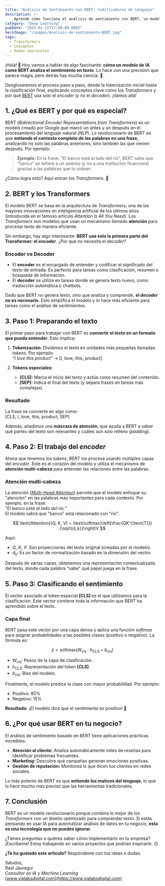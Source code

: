 ```yaml
---
title: "Análisis de Sentimiento con BERT: Codificadores de Lenguaje"
description: >-
    Aprende cómo funciona el análisis de sentimiento con BERT, un modelo de IA basado en Transformers. Conoce su proceso, aplicaciones prácticas y beneficios para tu negocio.
category: "Deep Learning"
pubDate: "2025-01-11T17:00:00.000Z"
heroImage: "/images/Analisis-de-sentimiento-BERT.jpg"
tags:
  - Transformers
  - Conceptos
  - Redes neuronales
---
```


¡Hola! 👋 Hoy vamos a hablar de algo fascinante: **cómo un modelo de IA como BERT analiza el sentimiento en texto**. Lo hace con una precisión que parece magia, pero detrás hay mucha ciencia. 🌟

Desglosaremos el proceso paso a paso, desde la tokenización inicial hasta la clasificación final, explicando conceptos clave como los *Transformers* y por qué <a href="https://mindfulml.vialabsdigital.com/post/que-son-los-transformers-en-la-ia/" target="_blank" rel="noopener">BERT</a> usa solo el *encoder* (y no el *decoder*). ¡Vamos allá!


## **1. ¿Qué es BERT y por qué es especial?**  

BERT (*Bidirectional Encoder Representations from Transformers*) es un modelo creado por Google que marcó un antes y un después en el procesamiento del lenguaje natural (*NLP*). Lo revolucionario de BERT es que **entiende el contexto completo de las palabras en una frase**, analizando no solo las palabras anteriores, sino también las que vienen después. Por ejemplo:

> **Ejemplo:** En la frase: "El banco está al lado del río", BERT sabe que "banco" se refiere a un asiento (y no a una institución financiera) gracias a las palabras que lo rodean.

¿Cómo logra esto? Aquí entran los *Transformers*. 🚀


## **2. BERT y los Transformers**  

El modelo BERT se basa en la arquitectura de *Transformers*, una de las mayores innovaciones en inteligencia artificial de los últimos años (introducida en el famoso artículo *Attention Is All You Need*). Los *Transformers* son modelos que usan un mecanismo llamado **atención** para procesar texto de manera eficiente.

Sin embargo, hay algo interesante: **BERT usa solo la primera parte del Transformer: el *encoder***. ¿Por qué no necesita el *decoder*?  

### **Encoder vs Decoder**  
- El **encoder** es el encargado de entender y codificar el significado del texto de entrada. Es perfecto para tareas como clasificación, resumen o búsqueda de información.  
- El **decoder** se utiliza en tareas donde se genera texto nuevo, como traducción automática o chatbots.

Dado que BERT no genera texto, sino que analiza y comprende, **el *decoder* no es necesario.** Esto simplifica el modelo y lo hace más eficiente para tareas como el análisis de sentimientos.


## **3. Paso 1: Preparando el texto**  

El primer paso para trabajar con BERT es **convertir el texto en un formato que pueda entender**. Esto implica:  

1. **Tokenización:** Dividimos el texto en unidades más pequeñas llamadas *tokens*. Por ejemplo:  
*"I love this product"* → [I, love, this, product]

2. **Tokens especiales:**  
   - **[CLS]:** Marca el inicio del texto y actúa como resumen del contenido.  
   - **[SEP]:** Indica el final del texto (y separa frases en tareas más complejas).

### Resultado  
La frase se convierte en algo como:  
[CLS, I, love, this, product, SEP]

Además, añadimos una **máscara de atención**, que ayuda a BERT a saber qué partes del texto son relevantes y cuáles son solo relleno (*padding*).


## **4. Paso 2: El trabajo del *encoder***  

Ahora que tenemos los *tokens*, BERT los procesa usando múltiples capas del *encoder*. Este es el corazón del modelo y utiliza el mecanismo de **atención multi-cabeza** para entender las relaciones entre las palabras.

### Atención multi-cabeza  
La atención (<a href="https://www.elladodelmal.com/2024/01/attention-is-all-you-need-la_01380413382.html#:~:text=Multi%2DHead%20Attention%20(Atenci%C3%B3n%20de,cada%20'cabeza'%20de%20atenci%C3%B3n.)" target="_blank" rel="noopener noreferrer">*Multi-Head Attention*</a>) permite que el modelo enfoque su "atención" en las palabras más importantes para cada contexto. Por ejemplo, en la frase:  
*"El banco está al lado del río."*  
El modelo sabrá que "banco" está relacionado con "río".

$$
\text{Attention}(Q, K, V) = \text{softmax}\left(\frac{QK^{\text{T}}}{\sqrt{d_k}}\right)V
$$

Aquí:
- $Q$, $K$, $V$: Son proyecciones del texto original (creadas por el modelo).
- $d_k$: Es un factor de normalización basado en la dimensión del vector.


Después de varias capas, obtenemos una representación contextualizada del texto, donde cada palabra "sabe" qué papel juega en la frase.


## **5. Paso 3: Clasificando el sentimiento**  

El vector asociado al token especial **[CLS]** es el que utilizamos para la clasificación. Este vector contiene toda la información que BERT ha aprendido sobre el texto.  

### Capa final
BERT pasa este vector por una capa densa y aplica una función *softmax* para asignar probabilidades a las posibles clases (positivo o negativo). La fórmula es:

$$ \hat{y} = \text{softmax}(W_{\text{cls}} \cdot h_{\text{CLS}} + b_{\text{cls}}) $$

- $W_{\text{cls}}$: Pesos de la capa de clasificación.
- $h_{\text{CLS}}$: Representación del token **[CLS]**.
- $b_{\text{cls}}$: Bias del modelo.

Finalmente, el modelo predice la clase con mayor probabilidad. Por ejemplo:  
- Positivo: 85%  
- Negativo: 15%  

**Resultado:** ¡El modelo dice que el sentimiento es positivo! 🎉


## **6. ¿Por qué usar BERT en tu negocio?**  

El análisis de sentimiento basado en BERT tiene aplicaciones prácticas increíbles:  
- **Atención al cliente:** Analiza automáticamente miles de reseñas para identificar problemas frecuentes.  
- **Marketing:** Descubre qué campañas generan emociones positivas.  
- **Gestión de reputación:** Monitorea lo que dicen tus clientes en redes sociales.  

Lo más potente de BERT es que **entiende los matices del lenguaje**, lo que lo hace mucho más preciso que las herramientas tradicionales.


## **7. Conclusión**  

BERT es un modelo revolucionario porque combina lo mejor de los *Transformers* con un diseño optimizado para comprender texto. Si estás pensando en usar IA para automatizar análisis de datos en tu negocio, **esta es una tecnología que no puedes ignorar.**

¿Tienes preguntas o quieres saber cómo implementarlo en tu empresa? ¡Escríbeme! Estoy trabajando en varios proyectos que podrían inspirarte. 😉


**¿Te ha gustado este artículo?** Respóndeme con tus ideas o dudas.  

Saludos,  
Raúl Jáuregui  
*Consultor en IA y Machine Learning*  
[www.vialabsdigital.com](https://www.vialabsdigital.com)






